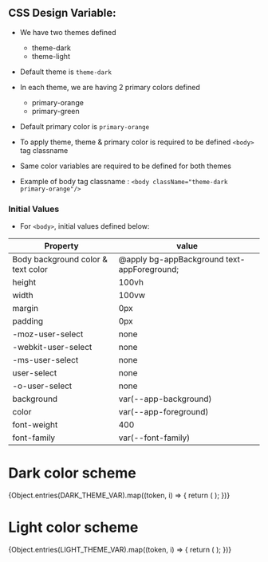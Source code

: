 
<Meta title="Design/Design Variables" />

## **CSS Design Variable:**

- We have two themes defined
  - theme-dark
  - theme-light
- Default theme is `theme-dark`

- In each theme, we are having 2 primary colors defined
  - primary-orange
  - primary-green
- Default primary color is `primary-orange`

- To apply theme, theme & primary color is required to be defined `<body>` tag classname

- Same color variables are required to be defined for both themes

- Example of body tag classname : `<body className="theme-dark primary-orange"/>`

### Initial Values

- For `<body>`, initial values defined below:

| Property                           | value                                       |
| ---------------------------------- | ------------------------------------------- |
| Body background color & text color | @apply bg-appBackground text-appForeground; |
| height                             | 100vh                                       |
| width                              | 100vw                                       |
| margin                             | 0px                                         |
| padding                            | 0px                                         |
| -moz-user-select                   | none                                        |
| -webkit-user-select                | none                                        |
| -ms-user-select                    | none                                        |
| user-select                        | none                                        |
| -o-user-select                     | none                                        |
| background                         | var(--app-background)                       |
| color                              | var(--app-foreground)                       |
| font-weight                        | 400                                         |
| font-family                        | var(--font-family)                          |

# Dark color scheme

<div classname="theme-dark">
  <ColorPalette>
    {Object.entries(DARK_THEME_VAR).map((token, i) => {
      return (
        <ColorItem key={i} title={token[0]} colors={{ value: token[1] }} />
      );
    })}
  </ColorPalette>
</div>

# Light color scheme

<div classname="theme-dark">
  <ColorPalette>
    {Object.entries(LIGHT_THEME_VAR).map((token, i) => {
      return (
        <ColorItem key={i} title={token[0]} colors={{ value: token[1] }} />
      );
    })}
  </ColorPalette>
</div>
